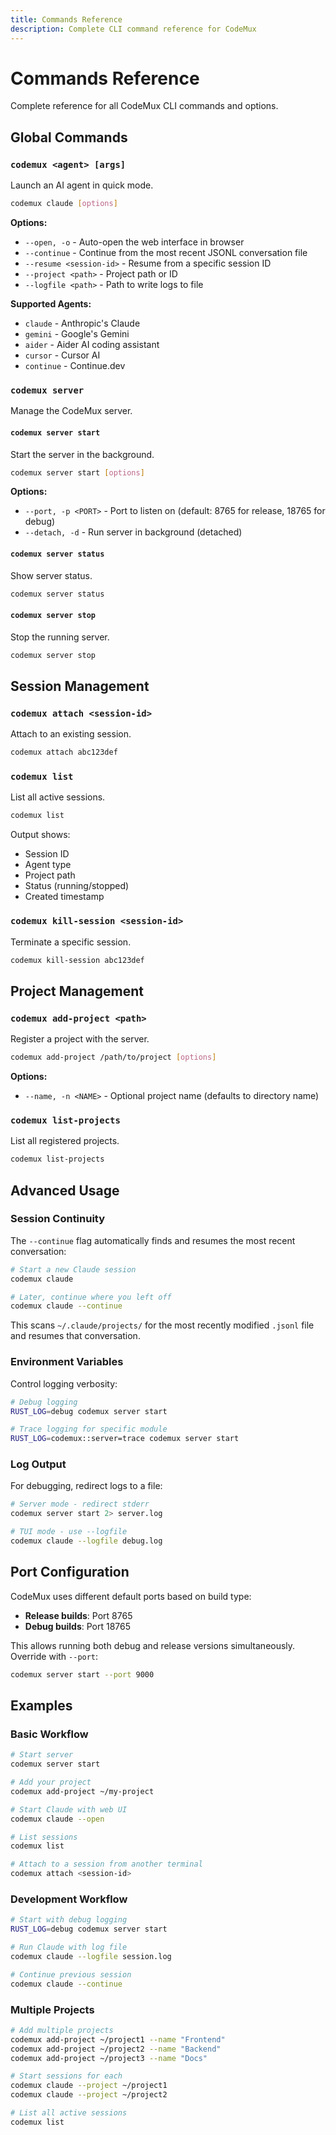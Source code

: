 ```yaml
---
title: Commands Reference
description: Complete CLI command reference for CodeMux
---
```


# Commands Reference

Complete reference for all CodeMux CLI commands and options.

## Global Commands

### `codemux <agent> [args]`

Launch an AI agent in quick mode.

```bash
codemux claude [options]
```

**Options:**
- `--open, -o` - Auto-open the web interface in browser
- `--continue` - Continue from the most recent JSONL conversation file
- `--resume <session-id>` - Resume from a specific session ID
- `--project <path>` - Project path or ID
- `--logfile <path>` - Path to write logs to file

**Supported Agents:**
- `claude` - Anthropic's Claude
- `gemini` - Google's Gemini
- `aider` - Aider AI coding assistant
- `cursor` - Cursor AI
- `continue` - Continue.dev

### `codemux server`

Manage the CodeMux server.

#### `codemux server start`

Start the server in the background.

```bash
codemux server start [options]
```

**Options:**
- `--port, -p <PORT>` - Port to listen on (default: 8765 for release, 18765 for debug)
- `--detach, -d` - Run server in background (detached)

#### `codemux server status`

Show server status.

```bash
codemux server status
```

#### `codemux server stop`

Stop the running server.

```bash
codemux server stop
```

## Session Management

### `codemux attach <session-id>`

Attach to an existing session.

```bash
codemux attach abc123def
```

### `codemux list`

List all active sessions.

```bash
codemux list
```

Output shows:
- Session ID
- Agent type
- Project path
- Status (running/stopped)
- Created timestamp

### `codemux kill-session <session-id>`

Terminate a specific session.

```bash
codemux kill-session abc123def
```

## Project Management

### `codemux add-project <path>`

Register a project with the server.

```bash
codemux add-project /path/to/project [options]
```

**Options:**
- `--name, -n <NAME>` - Optional project name (defaults to directory name)

### `codemux list-projects`

List all registered projects.

```bash
codemux list-projects
```

## Advanced Usage

### Session Continuity

The `--continue` flag automatically finds and resumes the most recent conversation:

```bash
# Start a new Claude session
codemux claude

# Later, continue where you left off
codemux claude --continue
```

This scans `~/.claude/projects/` for the most recently modified `.jsonl` file and resumes that conversation.

### Environment Variables

Control logging verbosity:

```bash
# Debug logging
RUST_LOG=debug codemux server start

# Trace logging for specific module
RUST_LOG=codemux::server=trace codemux server start
```

### Log Output

For debugging, redirect logs to a file:

```bash
# Server mode - redirect stderr
codemux server start 2> server.log

# TUI mode - use --logfile
codemux claude --logfile debug.log
```

## Port Configuration

CodeMux uses different default ports based on build type:

- **Release builds**: Port 8765
- **Debug builds**: Port 18765

This allows running both debug and release versions simultaneously. Override with `--port`:

```bash
codemux server start --port 9000
```

## Examples

### Basic Workflow

```bash
# Start server
codemux server start

# Add your project
codemux add-project ~/my-project

# Start Claude with web UI
codemux claude --open

# List sessions
codemux list

# Attach to a session from another terminal
codemux attach <session-id>
```

### Development Workflow

```bash
# Start with debug logging
RUST_LOG=debug codemux server start

# Run Claude with log file
codemux claude --logfile session.log

# Continue previous session
codemux claude --continue
```

### Multiple Projects

```bash
# Add multiple projects
codemux add-project ~/project1 --name "Frontend"
codemux add-project ~/project2 --name "Backend"
codemux add-project ~/project3 --name "Docs"

# Start sessions for each
codemux claude --project ~/project1
codemux claude --project ~/project2

# List all active sessions
codemux list
```
